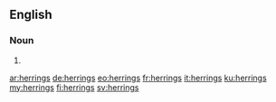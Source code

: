 ==English==

===Noun===
{{head|en|noun plural form}}

# {{plural of|herring|lang=en}}

[[ar:herrings]]
[[de:herrings]]
[[eo:herrings]]
[[fr:herrings]]
[[it:herrings]]
[[ku:herrings]]
[[my:herrings]]
[[fi:herrings]]
[[sv:herrings]]